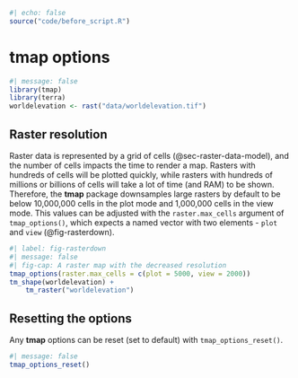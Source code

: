 ```r
#| echo: false
source("code/before_script.R")
```

# tmap options {#sec-options}

<!-- tmap_options -->

```r
#| message: false
library(tmap)
library(terra)
worldelevation <- rast("data/worldelevation.tif")
```

## Raster resolution

<!-- 2/resolution -->
Raster data is represented by a grid of cells (@sec-raster-data-model), and the number of cells impacts the time to render a map.
Rasters with hundreds of cells will be plotted quickly, while rasters with hundreds of millions or billions of cells will take a lot of time (and RAM) to be shown.
<!-- ... some info about screen resolution -->
Therefore, the **tmap** package downsamples large rasters by default to be below 10,000,000 cells in the plot mode and 1,000,000 cells in the view mode.
<!-- c(plot = 1e7, view = 1e6) -->
This values can be adjusted with the `raster.max_cells` argument of `tmap_options()`, which expects a named vector with two elements - `plot` and `view` (@fig-rasterdown).
<!-- btw - downsampling cont vs cat -->
<!-- when and why -->

```r
#| label: fig-rasterdown
#| message: false
#| fig-cap: A raster map with the decreased resolution
tmap_options(raster.max_cells = c(plot = 5000, view = 2000))
tm_shape(worldelevation) +
    tm_raster("worldelevation")
```

## Resetting the options

Any **tmap** options can be reset (set to default) with `tmap_options_reset()`.

```r
#| message: false
tmap_options_reset()
```

